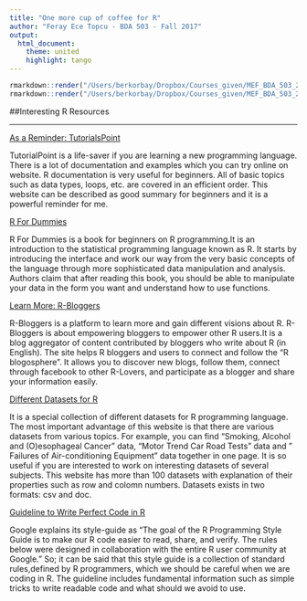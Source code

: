 ---
title: "One more cup of coffee for R"
author: "Feray Ece Topcu - BDA 503 - Fall 2017"
output:
  html_document:
    theme: united
    highlight: tango
---

```{r,echo=FALSE,eval=FALSE}
rmarkdown::render("/Users/berkorbay/Dropbox/Courses_given/MEF_BDA_503_2017F/Guidelines/example_homework_1.Rmd",output_format="pdf_document")
rmarkdown::render("/Users/berkorbay/Dropbox/Courses_given/MEF_BDA_503_2017F/Guidelines/example_homework_1.Rmd",output_format="html_document")
```


##Interesting R Resources

______________________________________________________________________________________________

[As a Reminder: TutorialsPoint](http://www.tutorialspoint.com/r/)

  TutorialPoint is a life-saver if you are learning a new programming language. There is a lot of documentation and examples which you can try online on website. R documentation is very useful for beginners. All of basic topics such as data types, loops, etc. are covered in an efficient order. This website can be described as good summary for beginners and it is a powerful reminder for me.

[R For Dummies](http://www.ievbras.ru/ecostat/Kiril/R/Biblio/R_eng/R%20dummies.pdf)
  
  R For Dummies is a book for beginners on R programming.It is an introduction to the statistical programming language
known as R. It starts by introducing the interface and work our way from the very basic concepts of the language through more sophisticated data manipulation and analysis. Authors claim that after reading this book, you should be able to manipulate your data in the form you want and understand how to use functions.

[Learn More: R-Bloggers](https://www.r-bloggers.com/)

  R-Bloggers is a platform to learn more and gain different visions about R. R-Bloggers is about empowering bloggers to empower other R users.It is a blog aggregator of content contributed by bloggers who write about R (in English). The site helps R bloggers and users to connect and follow the R blogosphere. It allows you to discover new blogs, follow them, connect through facebook to other R-Lovers, and participate as a blogger and share your information easily. 
  
[Different Datasets for R](https://vincentarelbundock.github.io/Rdatasets/datasets.html)

  It is a special collection of different datasets for R programming language. The most important advantage of this website is that there are various datasets from various topics. For example, you can find "Smoking, Alcohol and (O)esophageal Cancer" data, "Motor Trend Car Road Tests" data and "	Failures of Air-conditioning Equipment" data together in one page. It is so useful if you are interested to work on interesting datasets of several subjects. This website has more than 100 datasets with explanation of their properties such as row and colomn numbers. Datasets exists in two formats: csv and doc. 

[Guideline to Write Perfect Code in R](https://google.github.io/styleguide/Rguide.xml)

  Google explains its style-guide as "The goal of the R Programming Style Guide is to make our R code easier to read, share, and verify. The rules below were designed in collaboration with the entire R user community at Google."
So; it can be said that this style guide is a collection of standard rules,defined by R programmers, which we should be careful when we are coding in R. The guideline includes fundamental information such as simple tricks to write readable code and what should we avoid to use.





